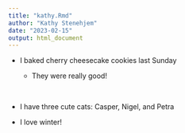 ```yaml
---
title: "kathy.Rmd"
author: "Kathy Stenehjem"
date: "2023-02-15"
output: html_document
---
```


* I baked cherry cheesecake cookies last Sunday

  * They were really good!
  
<br>
  
* I have three cute cats: Casper, Nigel, and Petra

* I love winter!

